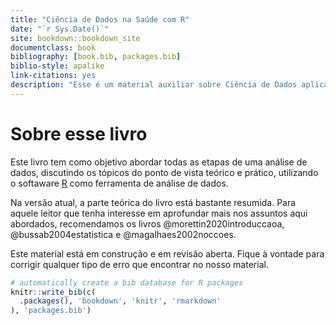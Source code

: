 ```yaml
--- 
title: "Ciência de Dados na Saúde com R"
date: "`r Sys.Date()`"
site: bookdown::bookdown_site
documentclass: book
bibliography: [book.bib, packages.bib]
biblio-style: apalike
link-citations: yes
description: "Esse é um material auxiliar sobre Ciência de Dados aplicada à Saúde."
---
```


# Sobre esse livro

Este livro tem como objetivo abordar todas as etapas de uma análise de dados, discutindo os tópicos do ponto de vista teórico e prático, utilizando o softaware [R](https://cran.r-project.org/) como ferramenta de análise de dados. 

Na versão atual, a parte teórica do livro está bastante resumida. Para aquele leitor que tenha interesse em aprofundar mais nos assuntos aqui abordados, recomendamos os livros @morettin2020introduccaoa, @bussab2004estatistica e @magalhaes2002noccoes.

Este material está em construção e em revisão aberta. Fique à vontade para corrigir qualquer tipo de erro que encontrar no nosso material.


```r
# automatically create a bib database for R packages
knitr::write_bib(c(
  .packages(), 'bookdown', 'knitr', 'rmarkdown'
), 'packages.bib')
```
